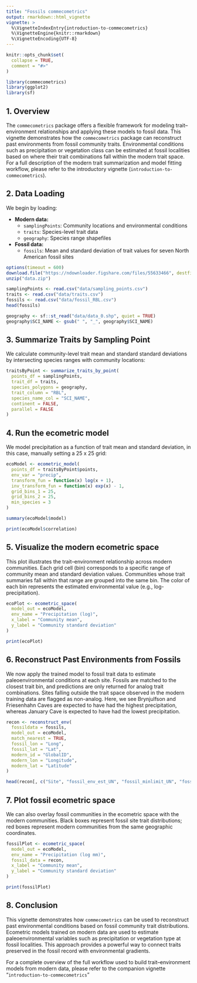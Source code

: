 ```yaml
---
title: "Fossils commecometrics"
output: rmarkdown::html_vignette
vignette: >
  %\VignetteIndexEntry{introduction-to-commecometrics}
  %\VignetteEngine{knitr::rmarkdown}
  %\VignetteEncoding{UTF-8}
---
```


```r
knitr::opts_chunk$set(
  collapse = TRUE,
  comment = "#>"
)
```

```r
library(commecometrics)
library(ggplot2)
library(sf)
```
## 1. Overview
The `commecometrics` package offers a flexible framework for modeling trait–environment relationships and applying these models to fossil data. This vignette demonstrates how the `commecometrics` package can reconstruct past environments from fossil community traits. Environmental conditions such as precipitation or vegetation class can be estimated at fossil localities based on where their trait combinations fall within the modern trait space. For a full description of the modern trait summarization and model fitting workflow, please refer to the introductory vignette (`introduction-to-commecometrics`).

## 2. Data Loading

We begin by loading:

- **Modern data:**
  + `samplingPoints`: Community locations and environmental conditions  
  + `traits`: Species-level trait data  
  + `geography`: Species range shapefiles  

- **Fossil data:**
  + `fossils`: Mean and standard deviation of trait values for seven North American fossil sites

```r
options(timeout = 600)
download.file("https://ndownloader.figshare.com/files/55633466", destfile = "data.zip", mode = "wb")
unzip("data.zip")
```

```r
samplingPoints <- read.csv("data/sampling_points.csv")
traits <- read.csv("data/traits.csv")
fossils <- read.csv("data/fossil_RBL.csv")
head(fossils)
```

```r
geography <- sf::st_read("data/data_0.shp", quiet = TRUE)
geography$SCI_NAME <- gsub(" ", "_", geography$SCI_NAME)
```

## 3. Summarize Traits by Sampling Point
We calculate community-level trait mean and standard standard deviations by intersecting species ranges with community locations: 
``` r
traitsByPoint <- summarize_traits_by_point(
  points_df = samplingPoints,
  trait_df = traits,
  species_polygons = geography,
  trait_column = "RBL",
  species_name_col = "SCI_NAME",
  continent = FALSE,
  parallel = FALSE
)
```

## 4. Run the ecometric model
We model precipitation as a function of trait mean and standard deviation, in this case, manually setting a 25 x 25 grid:
``` r
ecoModel <- ecometric_model(
  points_df = traitsByPoint$points,
  env_var = "precip",
  transform_fun = function(x) log(x + 1),
  inv_transform_fun = function(x) exp(x) - 1,
  grid_bins_1 = 25,
  grid_bins_2 = 25,
  min_species = 3
)

summary(ecoModel$model)

print(ecoModel$correlation)
```

## 5. Visualize the modern ecometric space
This plot illustrates the trait–environment relationship across modern communities. Each grid cell (bin) corresponds to a specific range of community mean and standard deviation values. Communities whose trait summaries fall within that range are grouped into the same bin. The color of each bin represents the estimated environmental value (e.g., log-precipitation).
``` r
ecoPlot <- ecometric_space(
  model_out = ecoModel,
  env_name = "Precipitation (log)",
  x_label = "Community mean",
  y_label = "Community standard deviation"
) 

print(ecoPlot)
```

## 6. Reconstruct Past Environments from Fossils
We now apply the trained model to fossil trait data to estimate paleoenvironmental conditions at each site. Fossils are matched to the closest trait bin, and predictions are only returned for analog trait combinations. Sites falling outside the trait space observed in the modern training data are flagged as non-analog. Here, we see Brynjulfson and Friesenhahn Caves are expected to have had the highest precipitation, whereas January Cave is expected to have had the lowest precipitation.
``` r
recon <- reconstruct_env(
  fossildata = fossils,
  model_out = ecoModel,
  match_nearest = TRUE,
  fossil_lon = "Long",
  fossil_lat = "Lat",
  modern_id = "GlobalID",
  modern_lon = "Longitude",
  modern_lat = "Latitude"
)

head(recon[, c("Site", "fossil_env_est_UN", "fossil_minlimit_UN", "fossil_maxlimit_UN")])
```

## 7. Plot fossil ecometric space
We can also overlay fossil communities in the ecometric space with the modern communities. Black boxes represent fossil site trait distributions; red boxes represent modern communities from the same geographic coordinates.

``` r
fossilPlot <- ecometric_space(
  model_out = ecoModel,
  env_name = "Precipitation (log mm)",
  fossil_data = recon, 
  x_label = "Community mean",
  y_label = "Community standard deviation"
)

print(fossilPlot)
```

## 8. Conclusion
This vignette demonstrates how `commecometrics` can be used to reconstruct past environmental conditions based on fossil community trait distributions. Ecometric models trained on modern data are used to estimate paleoenvironmental variables such as precipitation or vegetation type at fossil localities. This approach provides a powerful way to connect traits preserved in the fossil record with environmental gradients.

For a complete overview of the full workflow used to build trait–environment models from modern data, please refer to the companion vignette "`introduction-to-commecometrics`"
